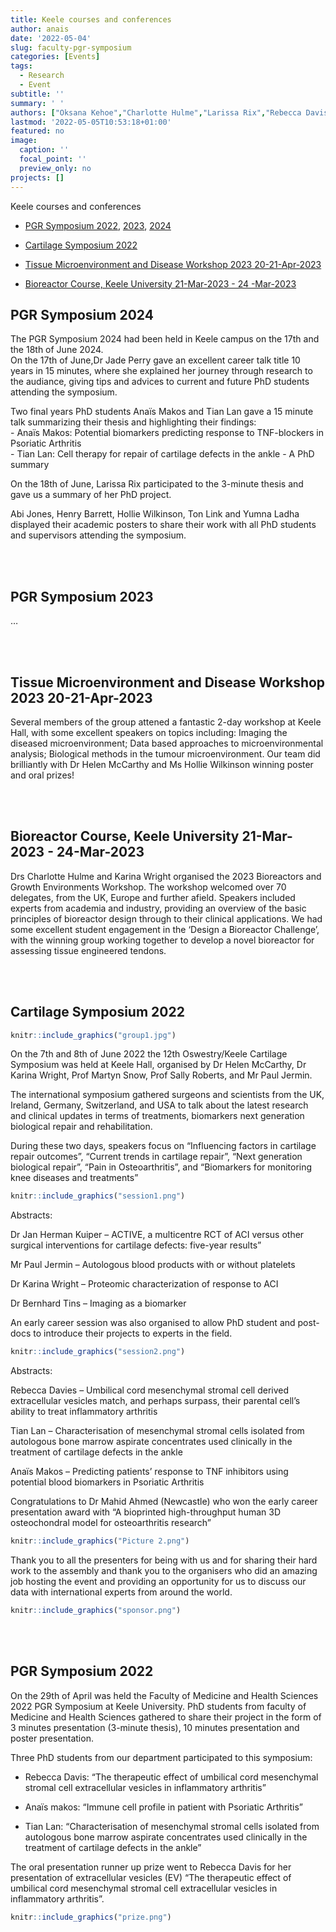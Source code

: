 ```yaml
---
title: Keele courses and conferences
author: anais
date: '2022-05-04'
slug: faculty-pgr-symposium
categories: [Events]
tags:
  - Research
  - Event
subtitle: ''
summary: ' '
authors: ["Oksana Kehoe","Charlotte Hulme","Larissa Rix","Rebecca Davis","Anaïs Makos","Tian Lan","Jessica Fisher-Stokes"]
lastmod: '2022-05-05T10:53:18+01:00'
featured: no
image:
  caption: ''
  focal_point: ''
  preview_only: no
projects: []
---
```

Keele courses and conferences  

- [PGR Symposium 2022](#pgr-symposium-2022), [2023](#pgr-symposium-2023), [2024](#pgr-symposium-2024)   

- [Cartilage Symposium 2022](#cartilage-symposium-2022)

- [Tissue Microenvironment and Disease Workshop 2023 20-21-Apr-2023](#tissue-microenvironment-2023)

- [Bioreactor Course, Keele University 21-Mar-2023 - 24 -Mar-2023](#bioreactor-course-2023)  



<h2 id="pgr-symposium-2024">PGR Symposium 2024</h2>

The PGR Symposium 2024 had been held in Keele campus on the 17th and the 18th of June 2024.  
On the 17th of June,Dr Jade Perry gave an excellent career talk title 10 years in 15 minutes, where she explained her journey through research to the audiance, giving tips and advices to current and future PhD students attending the symposium.  

Two final years PhD students Anaïs Makos and Tian Lan gave a 15 minute talk summarizing their thesis and highlighting their findings:  
- Anaïs Makos: Potential biomarkers predicting response to TNF-blockers in Psoriatic Arthritis  
- Tian Lan: Cell therapy for repair of cartilage defects in the ankle - A PhD summary  

On the 18th of June, Larissa Rix participated to the 3-minute thesis and gave us a summary of her PhD project.  

Abi Jones, Henry Barrett, Hollie Wilkinson, Ton Link and Yumna Ladha displayed their academic posters to share their work with all PhD students and supervisors attending the symposium.

<br><br>

<h2 id="pgr-symposium-2023">PGR Symposium 2023</h2>
...

<br><br>

<h2 id="tissue-microenvironment-2023">Tissue Microenvironment and Disease Workshop 2023 20-21-Apr-2023</h2>

Several members of the group attened a fantastic 2-day workshop at Keele Hall, with some excellent speakers on topics including: Imaging the diseased microenvironment; Data based approaches to microenvironmental analysis; Biological methods in the tumour microenvironment.  Our team did brilliantly with Dr Helen McCarthy and Ms Hollie Wilkinson winning poster and oral prizes! 

<br><br>

<h2 id="bioreactor-course-2023">Bioreactor Course, Keele University 21-Mar-2023 - 24-Mar-2023</h2>

Drs Charlotte Hulme and Karina Wright organised the 2023 Bioreactors and Growth Environments Workshop. The workshop welcomed over 70 delegates, from the UK, Europe and further afield. Speakers included experts from academia and industry, providing an overview of the basic principles of bioreactor design through to their clinical applications. We had some excellent student engagement in the 'Design a Bioreactor Challenge', with the winning group working together to develop a novel bioreactor for assessing tissue engineered tendons. 

<br><br>

<h2 id="cartilage-symposium-2022">Cartilage Symposium 2022</h2>

```r
knitr::include_graphics("group1.jpg")
```

On the 7th and 8th of June 2022 the 12th Oswestry/Keele Cartilage Symposium was held at Keele Hall, organised by Dr Helen McCarthy, Dr Karina Wright, Prof Martyn Snow, Prof Sally Roberts, and Mr Paul Jermin.

The international symposium gathered surgeons and scientists from the UK, Ireland, Germany, Switzerland, and USA to talk about the latest research and clinical updates in terms of treatments, biomarkers next generation biological repair and rehabilitation.

During these two days, speakers focus on “Influencing factors in cartilage repair outcomes”, “Current trends in cartilage repair”, “Next generation biological repair”, “Pain in Osteoarthritis”, and “Biomarkers for monitoring knee diseases and treatments”

```r
knitr::include_graphics("session1.png")
```

Abstracts:

Dr Jan Herman Kuiper – ACTIVE, a multicentre RCT of ACI versus other surgical interventions for cartilage defects: five-year results”  

Mr Paul Jermin – Autologous blood products with or without platelets  

Dr Karina Wright – Proteomic characterization of response to ACI  

Dr Bernhard Tins – Imaging as a biomarker  

An early career session was also organised to allow PhD student and post-docs to introduce their projects to experts in the field.

```r
knitr::include_graphics("session2.png")
```

Abstracts:

Rebecca Davies – Umbilical cord mesenchymal stromal cell derived extracellular vesicles match, and perhaps surpass, their parental cell’s ability to treat inflammatory arthritis  

Tian Lan – Characterisation of mesenchymal stromal cells isolated from autologous bone marrow aspirate concentrates used clinically in the treatment of cartilage defects in the ankle  

Anaïs Makos – Predicting patients’ response to TNF inhibitors using potential blood biomarkers in Psoriatic Arthritis  


Congratulations to Dr Mahid Ahmed (Newcastle) who won the early career presentation award with “A bioprinted high-throughput human 3D osteochondral model for osteoarthritis research”

```r
knitr::include_graphics("Picture 2.png")
```

Thank you to all the presenters for being with us and for sharing their hard work to the assembly and thank you to the organisers who did an amazing job hosting the event and providing an opportunity for us to discuss our data with international experts from around the world.

```r
knitr::include_graphics("sponsor.png")
```

<br><br>

<h2 id="pgr-symposium-2022">PGR Symposium 2022</h2>

On the 29th of April was held the Faculty of Medicine and Health Sciences 2022 PGR Symposium at Keele University. PhD students from faculty of Medicine and Health Sciences gathered to share their project in the form of 3 minutes presentation (3-minute thesis), 10 minutes presentation and poster presentation.

Three PhD students from our department participated to this symposium: 

  - Rebecca Davis: “The therapeutic effect of umbilical cord mesenchymal stromal cell extracellular vesicles in inflammatory arthritis”
  
  - Anaïs makos: “Immune cell profile in patient with Psoriatic Arthritis”
  
  - Tian Lan: “Characterisation of mesenchymal stromal cells isolated from autologous bone marrow aspirate concentrates used clinically in the treatment of cartilage defects in the ankle”

The oral presentation runner up prize went to Rebecca Davis for her presentation of extracellular vesicles (EV) “The therapeutic effect of umbilical cord mesenchymal stromal cell extracellular vesicles in inflammatory arthritis”.

```r
knitr::include_graphics("prize.png")
```

